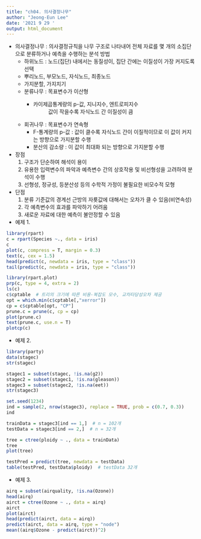 ---
title: "ch04. 의사결정나무"
author: "Jeong-Eun Lee"
date: '2021 9 29 '
output: html_document
---

+ 의사결정나무 : 의사결정규칙을 나무 구조로 나타내어 전체 자료를 몇 개의 소집단으로 분류하거나 예측을 수행하는 분석 방법
  + 하위노드 : 노드(집단) 내에서는 동질성이, 집단 간에는 이질성이 가장 커지도록 선택
  + 뿌리노드, 부모노드, 자식노드, 최종노드
  + 가지분할, 가지치기
  + 분류나무 : 목표변수가 이산형
    + 카이제곱통계량의 p-값, 지니지수, 엔트로피지수
    : 값이 작을수록 자식노드 간 이질성이 큼
    
  + 회귀나무 : 목표변수가 연속형
    + F-통계량의 p-값 : 값이 클수록 자식노드 간이 이질적이므로 이 값이 커지는 방향으로 가지분할 수행
    + 분산의 감소량 : 이 값이 최대화 되는 방향으로 가지분할 수행
  
+ 장점 
  1) 구조가 단순하여 해석이 용이
  2) 유용한 입력변수의 파악과 예측변수 간의 상호작용 및 비선형성을 고려하여 분석이 수행
  3) 선형성, 정규성, 등분산성 등의 수학적 가정이 불필요한 비모수적 모형
+ 단점
  1) 분류 기준값의 경계선 근방의 자룟값에 대해서는 오차가 클 수 있음(비연속성)
  2) 각 예측변수의 효과를 파악하기 어려움
  3) 새로운 자료에 대한 예측이 불안정할 수 있음
  
+ 예제 1. 
```{r}
library(rpart)
c = rpart(Species ~., data = iris)
c
plot(c, compress = T, margin = 0.3)
text(c, cex = 1.5)
head(predict(c, newdata = iris, type = "class"))
tail(predict(c, newdata = iris, type = "class"))
```

```{r}
library(rpart.plot)
prp(c, type = 4, extra = 2)
ls(c)
c$cptable  # 트리의 크기에 따른 비용-복잡도 모수, 교차타당성오차 제공
opt = which.min(c$cptable[,"xerror"])  
cp = c$cptable[opt, "CP"]
prune.c = prune(c, cp = cp)
plot(prune.c)
text(prune.c, use.n = T)
plotcp(c)
```

+ 예제 2.
```{r}
library(party)
data(stagec)
str(stagec)

stagec1 = subset(stagec, !is.na(g2))
stagec2 = subset(stagec1, !is.na(gleason))
stagec3 = subset(stagec2, !is.na(eet))
str(stagec3)

set.seed(1234)
ind = sample(2, nrow(stagec3), replace = TRUE, prob = c(0.7, 0.3))
ind

trainData = stagec3[ind == 1,]  # n = 102개
testData = stagec3[ind == 2,]  # n = 32개

tree = ctree(ploidy ~ ., data = trainData)
tree
plot(tree)

testPred = predict(tree, newdata = testData)
table(testPred, testData$ploidy)  # testData 32개
```

+ 예제 3.
```{r}
airq = subset(airquality, !is.na(Ozone))
head(airq)
airct = ctree(Ozone ~ ., data = airq)
airct
plot(airct)
head(predict(airct, data = airq))
predict(airct, data = airq, type = "node")
mean((airq$Ozone - predict(airct))^2)
```

